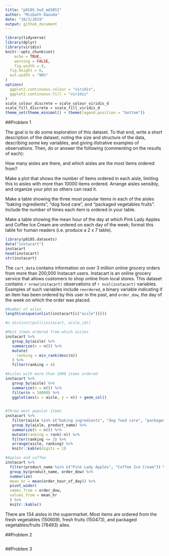 ```yaml
---
title: "p8105_hw3_md3851"
author: "Misbath Daouda"
date: "10/3/2019"
output: github_document
---
```


```r
library(tidyverse)
library(dplyr)
library(viridis)
knitr::opts_chunk$set(
	echo = TRUE,
	warning = FALSE,
	fig.width = 8, 
  fig.height = 6,
  out.width = "90%"
)
options(
  ggplot2.continuous.colour = "viridis",
  ggplot2.continuous.fill = "viridis"
)
scale_colour_discrete = scale_colour_viridis_d
scale_fill_discrete = scale_fill_viridis_d
theme_set(theme_minimal() + theme(legend.position = "bottom"))
```


##Problem 1

The goal is to do some exploration of this dataset. To that end, write a short description of the dataset, noting the size and structure of the data, describing some key variables, and giving illstrative examples of observations. Then, do or answer the following (commenting on the results of each):

How many aisles are there, and which aisles are the most items ordered from?

Make a plot that shows the number of items ordered in each aisle, limiting this to aisles with more than 10000 items ordered. Arrange aisles sensibly, and organize your plot so others can read it.

Make a table showing the three most popular items in each of the aisles “baking ingredients”, “dog food care”, and “packaged vegetables fruits”. Include the number of times each item is ordered in your table.

Make a table showing the mean hour of the day at which Pink Lady Apples and Coffee Ice Cream are ordered on each day of the week; format this table for human readers (i.e. produce a 2 x 7 table).

```r
library(p8105.datasets)
data("instacart")
instacart
head(instacart)
str(instacart)

```

The `cart_data` contains information on over 3 million online grocery orders from more than 200,000 Instacart users. Instacart is an online grocery service that allows customers to shop online from local stores. This dataset contains `r nrow(instacart)` observations of `r ncol(instacart)` variables. Examples of such variables include `reordered`, a binary variable indicating if an item has been ordered by this user in the past, and `order_dow`, the day of the week on which the order was placed. 

```r
#Number of ailes 
length(unique(unlist(instacart[c("aisle")])))

#n_distinct(pull(instacart, aisle_id))

#Most items ordered from which aisles 
instacart %>% 
   group_by(aisle) %>% 
   summarize(n = n()) %>%
   mutate(
     ranking = min_rank(desc(n))
   ) %>% 
   filter(ranking < 4)

#Aisles with more than 1000 items ordered 
instacart %>% 
   group_by(aisle) %>% 
   summarize(n = n()) %>%
   filter(n > 10000) %>%
   ggplot(aes(x = aisle, y = n)) + geom_col()
  

#Three most popular items
instacart %>%
   filter(aisle %in% c("baking ingredients", "dog food care", "packaged vegetables fruits")) %>%
   group_by(aisle, product_name) %>%
   summarize(n = n()) %>%
   mutate(ranking = rank(-n)) %>% 
   filter(ranking <= 3) %>% 
   arrange(aisle, ranking) %>% 
   knitr::kable(digits = 1) 

#Apples and coffee
instacart %>% 
  filter(product_name %in% c("Pink Lady Apples", "Coffee Ice Cream")) %>%
  group_by(product_name, order_dow) %>% 
  summarize(
  mean_hr = mean(order_hour_of_day)) %>% 
  pivot_wider(
  names_from = order_dow,
  values_from = mean_hr
  ) %>%
  knitr::kable()

```


There are 134 aisles in the supermarket. Most items are ordered from the fresh vegetables (150609), fresh fruits (150473), and packaged vegetables/fruits (78493) ailes. 



##Problem 2

```r


```

##Problem 3

```r

```

